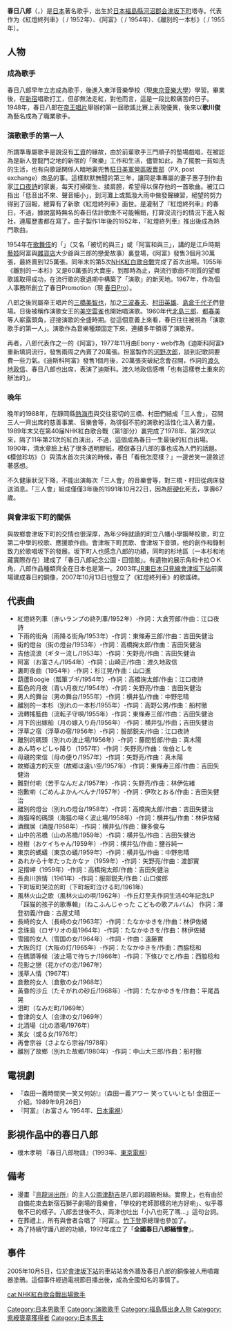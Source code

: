 {{unreferenced|time=2019-08-19T12:37:49+00:00}}
{{grammar|time=2010-09-17T17:15:23+00:00}}
{{藝人
|姓名 = 春日八郎
|類型 = 男歌手
|圖片 = Kasuga Hachiro.JPG
|原名 = {{lang|ja|渡部実}}
|英文名 = Kasuga Hachiro
|暱稱 =
|出生日期 = 1924年10月9日
|出生地點 = {{JPN}}[[福島縣|福島縣]][[河沼郡|河沼郡]][[会津坂下町|会津坂下町]]
|逝世日期 = {{death_date_and_age|1991|10|22|1924|10|9}}
|音樂類型 = [[演歌|演歌]]
|職業 = [[歌手|歌手]]
|唱片公司 = [[King_Records|帝王唱片]]
|網站 =
}}
{{japanese|japanese=春日八郎|kana=かすが はちろう|romaji=Kasuga Hachiro}}
'''春日八郎'''（{{lang-ja|春日 八郎}}，{{bd|1924年|10月9日|1991年|10月22日|Kasuga Hachiro}}）是[[日本|日本]]著名歌手，出生於[[日本|日本]][[福島縣|福島縣]][[河沼郡|河沼郡]][[会津坂下町|会津坂下町]]塔寺。代表作为《紅燈終列車》（{{lang|ja|赤いランプの終列車}} / 1952年）、《阿富》（{{lang|ja|お富さん}} / 1954年）、《離別的一本杉》（{{lang|ja|別れの一本杉}} / 1955年）。

== 人物 ==
=== 成為歌手 ===
春日八郎早年立志成為歌手，後進入東洋音樂學校（現[[東京音樂大學|東京音樂大學]]）學習。畢業後，在[[新宿|新宿]]唱歌打工，但卻無法走紅，對他而言，這是一段比較痛苦的日子。1948年，春日八郎在[[King_Records|帝王唱片]]舉辦的第一屆歌謠比賽上表現優異，後來以'''歌川俊'''為藝名成為了職業歌手。

=== 演歌歌手的第一人 ===
所謂準專屬歌手是說沒有[[工資|工資]]的緣故，由於前輩歌手三門順子的墊場戲唱，在被認為是新人登龍門之地的新宿的「聚樂」工作和生活，儘管如此，為了擺脫一貧如洗的生活，也有向歌謡関係人暗地裏兜售[[駐日美軍|駐日美軍]][[營區販賣部|營區販賣部]]（PX, post exchange）商品的事。這樣默默無聞的第三年，讓同是準專屬的妻子惠子到作曲家[[江口夜詩|江口夜詩]]的家裏，每天打掃衛生、揉肩膀，希望得以保存他的一首歌曲。被江口指出「低音出不來、聲音細小」，到河灘上或瓢潑大雨中做發聲練習，絕望的努力得到了回報，總算有了新歌《紅燈終列車》面世。是灌制了『紅燈終列車』的春日，不過，據說當時無名的春日估計歌曲不可能暢銷，打算沒流行的情況下進入報社，連履歷書都在寫了。曲子製作1年後的1952年，『紅燈終列車』推出後成為熱門歌曲。

1954年在[[歌舞伎|歌舞伎]]的「{{link-ja|與話情浮名橫櫛|与話情浮名横櫛}}」（又名「被切的與三」或「阿富和與三」，講的是江戶時期[[藝妓|藝妓]]阿富與[[雜貨店|雜貨店]]大少爺與三郎的戀愛故事）裏登場，《阿富》發售3個月30萬張，最終賣到125萬張。同年末的第5次[[NHK紅白歌合戰|NHK紅白歌合戰]]完成了首次出場。1955年《離別的一本杉》又是60萬張的大賣座，到那時為止，與流行歌曲不同質的望鄉歌謠取得成功，在流行歌的衰退期中構築了「演歌」的新天地。1967年，作為個人事務所創立了春日Promotion（現 [[春日Pro|春日Pro]]）。

八郎之後同屬帝王唱片的[[三橋美智也|三橋美智也]]，加之[[三波春夫|三波春夫]]、[[村田英雄|村田英雄]]、[[島倉千代子|島倉千代子]]們登場。日後被稱作演歌女王的[[美空雲雀|美空雲雀]]也開始唱演歌。1960年代[[北島三郎|北島三郎]]、[[都春美|都春美]]等人嶄露頭角，迎接演歌的全盛時期。從這個意義上來看，春日往往被視為「演歌歌手的第一人」。演歌作為音樂種類固定下來，連續多年領導了演歌界。

再者，八郎代表作之一的《阿富》，1977年11月由Ebony・web作為《迪斯科阿富》重新填詞流行，發售兩周之內賣了20萬張。担當製作的[[河野次郎|河野次郎]]，談到記歌詞要費一些力氣。《迪斯科阿富》發售1個月後，20萬張突破紀念會召開，作詞的[[渡久地政信|渡久地政信]]、春日八郎也出席，表演了迪斯科。渡久地政信感喟「也有這樣卷土重來的辦法的」。

=== 晚年 ===
晚年的1988年，在靜岡縣[[熱海市|熱海市]]與交往密切的三橋、村田們結成「三人會」，召開三人一齊出席的慈善事業、音樂會等，為徘徊不前的演歌的活性化注入著力量。1989年末又在第40届NHK紅白歌合戰（第1部分）裏完成了1978年、第29次以來，隔了11年第21次的紅白演出，不過，這個成為春日一生最後的紅白出場。1990年，清水章臉上粘了很多透明膠紙，模倣春日八郎的事也成為人們的話題。《模倣珍坊》（{{lang|ja|ものまね珍坊}}）與清水首次共演的時候，春日「看我怎麼樣？」一邊苦笑一邊敘述著感想。

不久健康狀況下降，不能出演每次「三人會」的音樂會等，對三橋・村田從病床發送消息。「三人會」組成僅僅3年後的1991年10月22日，因為[[肝硬化|肝硬化]]死去，享壽67歲。

=== 與會津坂下町的關係 ===
與故鄉會津坂下町的交情也很深厚，為年少時就讀的町立八幡小學鋼琴校歌，町立第二中學的校歌、應援歌作曲。會津坂下町民歌、會津坂下音頭，他的創作和錄制致力於歌唱坂下的發展。坂下町人也感念八郎的功績，同町的杉地區（一本杉和地藏實際存在）建成了「春日八郎紀念公園・回憶館」。有遺物的展示角和卡拉ＯＫ角，八郎作品種類齊全在日本也是第一。2003年[[JR東日本|JR東日本]][[只見線|只見線]][[會津坂下站|會津坂下站]]前廣場建成春日的銅像，2007年10月13日也豎立了《紅燈終列車》的歌謠碑。

== 代表曲 ==
* 紅燈終列車（赤いランプの終列車/1952年）-作詞：大倉芳郎/作曲：江口夜詩
* 下雨的街角（雨降る街角/1953年）-作詞：東條寿三郎/作曲：吉田矢健治
* 街的燈台（街の燈台/1953年）-作詞：高橋掬太郎/作曲：吉田矢健治
* 吉他流浪（ギター流し/1953年）-作詞：矢野亮/作曲：吉田矢健治
* 阿富（お富さん/1954年）-作詞：山崎正/作曲：渡久地政信
* 裏町夜曲（1954年）-作詞：杉江晃/作曲：山口進
* 葫蘆Boogie（瓢箪ブギ/1954年）-作詞：高橋掬太郎/作曲：江口夜詩
* 藍色的月夜（青い月夜だ/1954年）-作詞：矢野亮/作曲：吉田矢健治
* 男人的舞台（男の舞台/1955年）-作詞：横井弘/作曲：中野忠晴
* 離別的一本杉（別れの一本杉/1955年）-作詞：高野公男/作曲：船村徹
* 流轉搖籃曲（流転子守唄/1955年）-作詞：東條寿三郎/作曲：吉田矢健治
* 月下的出嫁船（月の嫁入り舟/1956年）-作詞：横井弘/作曲；吉田矢健治
* 浮草之宿（浮草の宿/1956年）-作詞：服部鋭夫/作曲：江口夜詩
* 離別的碼頭（別れの波止場/1956年）-作詞：藤間哲郎/作曲：真木陽
* あん時ゃどしゃ降り（1957年）-作詞：矢野亮/作曲：佐伯としを
* 母親的來信（母の便り/1957年）-作詞：矢野亮/作曲：真木陽
* 故鄉遠方的天空（故郷は遠い空/1957年）-作詞：東條寿三郎/作曲：吉田矢健治
* 難對付喲（苦手なんだよ/1957年）-作詞：矢野亮/作曲：林伊佐緒
* 抱歉喲（ごめんよかんべんナ/1957年）-作詞：伊吹とおる/作曲：吉田矢健治
* 離別的燈台（別れの燈台/1958年）-作詞：高橋掬太郎/作曲：吉田矢健治
* 海猫啼的碼頭（海猫の啼く波止場/1958年）-作詞：横井弘/作曲：林伊佐緒
* 酒館居（酒屋/1958年）-作詞：横井弘/作曲：鎌多俊与
* 山中的吊橋（山の吊橋/1959年）-作詞：横井弘/作曲：吉田矢健治
* 桂樹（おケイちゃん/1959年）-作詞：横井弘/作曲：鹽谷純一
* 東京的螞蟻（東京の蟻/1959年）-作詞：横井弘/作曲：中野忠晴
* あれから十年たったかなァ（1959年）-作詞：矢野亮/作曲：渡部實
* 足摺岬（1959年）-作詞：高橋掬太郎/作曲：吉田矢健治
* 長良川旅情（1961年）-作詞：服部鋭夫/作曲：山口俊郎
* 下町坂町哭泣的町（下町坂町泣ける町/1961年）
* 風林火山之歌（風林火山の唄/1962年）-作丘灯至夫作詞生活40年記念LP「踩猫的孩子的歌專輯」（ねこふんじゃった こどもの歌アルバム） 作詞：澤登初義/作曲：古屋丈晴
* 長崎的女人（長崎の女/1963年）-作詞：たなかゆきを/作曲：林伊佐緒
* 念珠島（ロザリオの島1964年）-作詞：たなかゆきを/作曲：林伊佐緒
* 雪國的女人（雪国の女/1964年）-作詞・作曲：遠藤實
* 大阪的灯（大阪の灯/1965年）-作詞：たなかゆきを/作曲：西脇稔和
* 在碼頭等候（波止場で待ちナ/1966年）-作詞：下條ひでと/作曲：西脇稔和
* 花影之戀（花かげの恋/1967年）
* 浅草人情（1967年）
* 倉敷的女人（倉敷の女/1968年）
* 黃昏的沙丘（たそがれの砂丘/1968年）-作詞：たなかゆきを/作曲：平尾昌晃
* 泪町（なみだ町/1969年）
* 會津的女人（会津の女/1969年）
* 北酒場（北の酒場/1976年）
* 某女（或る女/1976年）
* 再會宗谷（さよなら宗谷/1978年）
* 離別了故鄉（別れた故郷/1980年）-作詞：中山大三郎/作曲：船村徹

== 電視劇 ==
* 『森田一義時間笑一笑又何妨!』（森田一義アワー 笑っていいとも! 金田正一介紹。1989年9月26日） 
* 『阿富』（お富さん 1954年、[[日本電視台|日本電視]]）

== 影視作品中的春日八郎 ==
* 榎木孝明 『春日八郎物語』（1993年、[[東京電視台|東京電視]]）

== 備考 ==
{{Portal box|日本|音乐|人物}}
* 漫畫『[[烏龍派出所|烏龍派出所]]』的主人公[[兩津勘吉|兩津勘吉]]是八郎的超級粉絲。實際上，也有由於自備花束去新宿石獅子劇場的音樂會，「學校的老師那樣的地方好喲」、似乎尊敬不已的樣子。八郎去世後不久，両津也吐出「小八也死了嗎…」這句台詞。
* 在葬禮上，所有與會者合唱了『阿富』。[[竹下登|竹下登]]原總理也參加了。
* 為了持續守護八郎的功績，1992年成立了「'''全國春日八郎緬懷會'''」。

== 事件 ==
2005年10月5日，位於[[會津坂下站|會津坂下站]]的車站站舍外牆及春日八郎的銅像被人用噴霧器塗鴉。這個事件經過電視節目播出後，成為全國知名的事情了。

{{NHK紅白歌合戰白組壓軸}}
{{Authority control}}

{{DEFAULTSORT:Kasuga Hachiro}}
[[Category:日本男歌手|Category:日本男歌手]]
[[Category:演歌歌手|Category:演歌歌手]]
[[Category:福島縣出身人物|Category:福島縣出身人物]]
[[Category:紫綬褒章獲得者|Category:紫綬褒章獲得者]]
[[Category:日本馬主|Category:日本馬主]]
[[cat:NHK紅白歌合戰出場歌手|cat:NHK紅白歌合戰出場歌手]]
